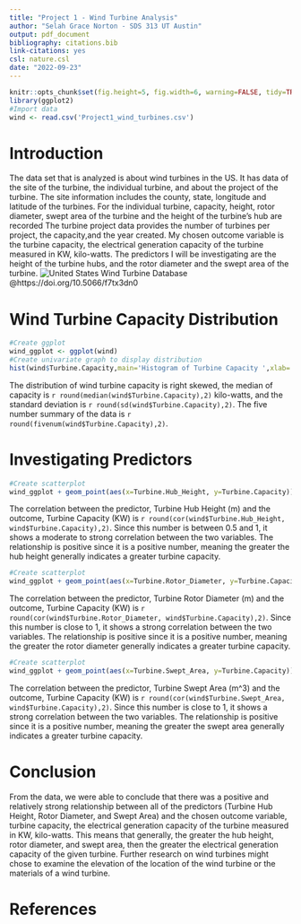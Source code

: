 ```yaml
---
title: "Project 1 - Wind Turbine Analysis"
author: "Selah Grace Norton - SDS 313 UT Austin"
output: pdf_document
bibliography: citations.bib
link-citations: yes
csl: nature.csl
date: "2022-09-23"
---
```


```r
knitr::opts_chunk$set(fig.height=5, fig.width=6, warning=FALSE, tidy=TRUE, tidy.opts=list(width.cutoff=60))
library(ggplot2)
#Import data
wind <- read.csv('Project1_wind_turbines.csv')
```

# **Introduction**

The data set that is analyzed is about wind turbines in the US. It has data of the site of the turbine, the individual turbine, and about the project of the turbine. The site information includes the county, state, longitude and latitude of the turbines. For the individual turbine, capacity,  height, rotor diameter, swept area of the turbine and the height of the turbine's hub are recorded The turbine project data provides the number of turbines per project, the capacity,and the year created. My chosen outcome variable is the turbine capacity, the electrical generation capacity of the turbine measured in KW, kilo-watts. The predictors I will be investigating are the height of the turbine hubs, and the rotor diameter and the swept area of the turbine. 
![United States Wind Turbine Database](turbine.jpeg)
@https://doi.org/10.5066/f7tx3dn0


# **Wind Turbine Capacity Distribution**

```r
#Create ggplot
wind_ggplot <- ggplot(wind)
#Create univariate graph to display distribution
hist(wind$Turbine.Capacity,main='Histogram of Turbine Capacity ',xlab='Turbine Capacity (KW)', pch=20)
```

The distribution of wind turbine capacity is right skewed, the median of capacity is `r round(median(wind$Turbine.Capacity),2)` kilo-watts, and the standard deviation is `r round(sd(wind$Turbine.Capacity),2)`. The five number summary of the data is `r round(fivenum(wind$Turbine.Capacity),2)`. 


# **Investigating Predictors**

``` r
#Create scatterplot
wind_ggplot + geom_point(aes(x=Turbine.Hub_Height, y=Turbine.Capacity)) + labs(title='Relationship of Turbine Hub Height and Turbine Capacity', x='Turbine Hub Height (m)',y='Turbine Capacity (KW)')
``` 

The correlation between the predictor, Turbine Hub Height (m) and the outcome, Turbine Capacity (KW) is `r round(cor(wind$Turbine.Hub_Height, wind$Turbine.Capacity),2)`. Since this number is between 0.5 and 1, it shows a moderate to strong correlation between the two variables. The relationship is positive since it is a positive number, meaning the greater the hub height generally indicates a greater turbine capacity. 

``` r
#Create scatterplot
wind_ggplot + geom_point(aes(x=Turbine.Rotor_Diameter, y=Turbine.Capacity)) + labs(title='Relationship of Turbine Rotor Diameter and Turbine Capacity', x='Turbine Rotor Diameter (m)',y='Turbine Capacity (KW)')
``` 

The correlation between the predictor, Turbine Rotor Diameter (m) and the outcome, Turbine Capacity (KW) is `r round(cor(wind$Turbine.Rotor_Diameter, wind$Turbine.Capacity),2)`. Since this number is close to 1, it shows a strong correlation between the two variables. The relationship is positive since it is a positive number, meaning the greater the rotor diameter generally indicates a greater turbine capacity.

``` r
#Create scatterplot
wind_ggplot + geom_point(aes(x=Turbine.Swept_Area, y=Turbine.Capacity)) + labs(title='Relationship of Turbine Swept Area and Turbine Capacity', x='Swept Area (m^3)',y='Turbine Capacity (KW)')
``` 

The correlation between the predictor, Turbine Swept Area (m^3) and the outcome, Turbine Capacity (KW) is `r round(cor(wind$Turbine.Swept_Area, wind$Turbine.Capacity),2)`. Since this number is close to 1, it shows a strong correlation between the two variables. The relationship is positive since it is a positive number, meaning the greater the swept area generally indicates a greater turbine capacity.

# **Conclusion**

From the data, we were able to conclude that there was a positive and relatively strong relationship between all of the predictors (Turbine Hub Height, Rotor Diameter, and Swept Area) and the chosen outcome variable, turbine  capacity, the electrical generation capacity of the turbine measured in KW, kilo-watts. This means that generally, the greater the hub height, rotor diameter, and swept area, then the greater the electrical generation capacity of the given turbine. Further research on wind turbines might chose to examine the elevation of the location of the wind turbine or the materials of a wind turbine.  

# **References**

